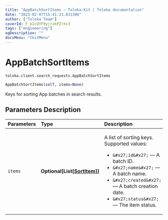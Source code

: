 ```yaml
---
title: "AppBatchSortItems — Toloka-Kit | Toloka documentation"
date: "2023-02-07T15:41:31.831306"
author: ["Toloka Team"]
coverId: F_bIcOYF9yjrxkPZrXc3
tags: ["engineering"]
ogDescription: ""
docsMenu: "tkitMenu"
---
```


# AppBatchSortItems
`toloka.client.search_requests.AppBatchSortItems`

```python
AppBatchSortItems(self, items=None)
```

Keys for sorting App batches in search results.

## Parameters Description

| Parameters | Type | Description |
| :----------| :----| :-----------|
`items`|**Optional\[List\[[SortItem](/docs-new/toloka-kit/reference/toloka.client.search_requests.AppBatchSortItems.SortItem)\]\]**|<p>A list of sorting keys. Supported values:</p> <ul> <li>`&#x27;id&#x27;` — A batch ID.</li> <li>`&#x27;name&#x27;` — A batch name.</li> <li>`&#x27;created&#x27;` — A batch creation date.</li> <li>`&#x27;status&#x27;` — The item status.</li> </ul>
